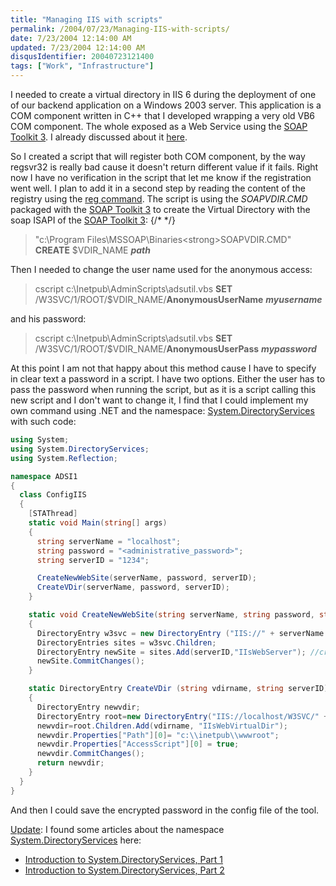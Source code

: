 ```yaml
---
title: "Managing IIS with scripts"
permalink: /2004/07/23/Managing-IIS-with-scripts/
date: 7/23/2004 12:14:00 AM
updated: 7/23/2004 12:14:00 AM
disqusIdentifier: 20040723121400
tags: ["Work", "Infrastructure"]
---
```

I needed to create a virtual directory in IIS 6 during the deployment of one of our backend application on a Windows 2003 server. This application is a COM component written in C++ that I developed wrapping a very old VB6 COM component. The whole exposed as a Web Service using the [SOAP Toolkit 3](http://www.microsoft.com/downloads/details.aspx?FamilyId=C943C0DD-CEEC-4088-9753-86F052EC8450&displaylang=en). I already discussed about it [here](http://weblogs.asp.net/lkempe/archive/2003/11/06/36233.aspx).

So I created a script that will register both COM component, by the way regsvr32 is really bad cause it doesn't return different value if it fails. Right now I have no verification in the script that let me know if the registration went well. I plan to add it in a second step by reading the content of the registry using the [reg command](http://www.microsoft.com/resources/documentation/windows/xp/all/proddocs/en-us/reg.mspx). The script is using the <em>SOAPVDIR.CMD</em> packaged with the [SOAP Toolkit 3](http://www.microsoft.com/downloads/details.aspx?FamilyId=C943C0DD-CEEC-4088-9753-86F052EC8450&displaylang=en) to create the Virtual Directory with the soap ISAPI of the [SOAP Toolkit 3](http://www.microsoft.com/downloads/details.aspx?FamilyId=C943C0DD-CEEC-4088-9753-86F052EC8450&displaylang=en):
{/* <!-- more --> */}

>"c:\Program Files\MSSOAP\Binaries\<strong>SOAPVDIR.CMD</strong>" <strong>CREATE</strong> $VDIR_NAME <em><strong>path</strong></em>

Then I needed to change the user name used for the anonymous access:

>cscript c:\Inetpub\AdminScripts\adsutil.vbs <strong>SET</strong> /W3SVC/1/ROOT/$VDIR_NAME/<strong>AnonymousUserName</strong> <em><strong>myusername</strong></em>

and his password:

>cscript c:\Inetpub\AdminScripts\adsutil.vbs <strong>SET</strong> /W3SVC/1/ROOT/$VDIR_NAME/<strong>AnonymousUserPass</strong> <em><strong>mypassword</strong></em>

At this point I am not that happy about this method cause I have to specify in clear text a password in a script. I have two options. Either the user has to pass the password when running the script, but as it is a script calling this new script and I don't want to change it, I find that I could implement my own command using .NET and the namespace: [System.DirectoryServices](http://msdn.microsoft.com/library/default.asp?url=/library/en-us/iissdk/iis/using_system_directoryservices_to_configure_iis.asp) with such code:

```csharp
using System;
using System.DirectoryServices;
using System.Reflection;

namespace ADSI1
{
  class ConfigIIS
  {
    [STAThread]
    static void Main(string[] args)
    {
      string serverName = "localhost";
      string password = "<administrative_password>";
      string serverID = "1234";

      CreateNewWebSite(serverName, password, serverID);
      CreateVDir(serverName, password, serverID);
    }

    static void CreateNewWebSite(string serverName, string password, string serverID)
    {
      DirectoryEntry w3svc = new DirectoryEntry ("IIS://" + serverName + "/w3svc",serverName + "\\administrator", password,AuthenticationTypes.Secure);
      DirectoryEntries sites = w3svc.Children;
      DirectoryEntry newSite = sites.Add(serverID,"IIsWebServer"); //create a new site
      newSite.CommitChanges();
    }

    static DirectoryEntry CreateVDir (string vdirname, string serverID)
    {
      DirectoryEntry newvdir;
      DirectoryEntry root=new DirectoryEntry("IIS://localhost/W3SVC/" + serverID + "/Root");
      newvdir=root.Children.Add(vdirname, "IIsWebVirtualDir");
      newvdir.Properties["Path"][0]= "c:\\inetpub\\wwwroot";
      newvdir.Properties["AccessScript"][0] = true;
      newvdir.CommitChanges();
      return newvdir;
    }
  }
}
```

And then I could save the encrypted password in the config file of the tool.

<u>Update</u>: I found some articles about the namespace [System.DirectoryServices](http://msdn.microsoft.com/library/default.asp?url=/library/en-us/iissdk/iis/using_system_directoryservices_to_configure_iis.asp) here:

* [Introduction to System.DirectoryServices, Part 1](http://www.ondotnet.com/lpt/a/4026)
* [Introduction to System.DirectoryServices, Part 2](http://www.ondotnet.com/lpt/a/4027)
